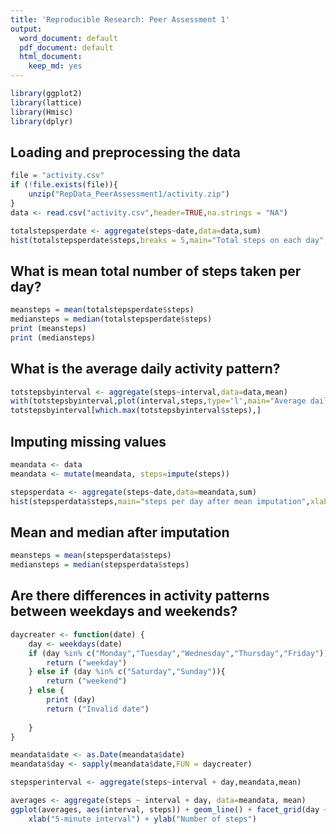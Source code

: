 ```yaml
---
title: 'Reproducible Research: Peer Assessment 1'
output:
  word_document: default
  pdf_document: default
  html_document:
    keep_md: yes
---
```


```r
library(ggplot2)
library(lattice)
library(Hmisc)
library(dplyr)
```

## Loading and preprocessing the data
```r
file = "activity.csv"
if (!file.exists(file)){
    unzip("RepData_PeerAssessment1/activity.zip")
}
data <- read.csv("activity.csv",header=TRUE,na.strings = "NA")

totalstepsperdate <- aggregate(steps~date,data=data,sum)
hist(totalstepsperdate$steps,breaks = 5,main="Total steps on each day",xlab="number of steps",col="red")
```


## What is mean total number of steps taken per day?
```r
meansteps = mean(totalstepsperdate$steps)
mediansteps = median(totalstepsperdate$steps)
print (meansteps)
print (mediansteps)    
```


## What is the average daily activity pattern?
```r
totstepsbyinterval <- aggregate(steps~interval,data=data,mean)
with(totstepsbyinterval,plot(interval,steps,type='l',main="Average daily activity pattern"))
totstepsbyinterval[which.max(totstepsbyinterval$steps),]
```


## Imputing missing values
```r
meandata <- data
meandata <- mutate(meandata, steps=impute(steps))

stepsperdata <- aggregate(steps~date,data=meandata,sum)
hist(stepsperdata$steps,main="steps per day after mean imputation",xlab="Number of steps",col="green",breaks=15)
```

## Mean and median after imputation
```r
meansteps = mean(stepsperdata$steps)
mediansteps = median(stepsperdata$steps)
```

## Are there differences in activity patterns between weekdays and weekends?
```r
daycreater <- function(date) {
    day <- weekdays(date)
    if (day %in% c("Monday","Tuesday","Wednesday","Thursday","Friday")) {
        return ("weekday")
    } else if (day %in% c("Saturday","Sunday")){
        return ("weekend")
    } else {
        print (day)
        return ("Invalid date")
        
    }
}

meandata$date <- as.Date(meandata$date)
meandata$day <- sapply(meandata$date,FUN = daycreater)

stepsperinterval <- aggregate(steps~interval + day,meandata,mean)

averages <- aggregate(steps ~ interval + day, data=meandata, mean)
ggplot(averages, aes(interval, steps)) + geom_line() + facet_grid(day ~ .) +
    xlab("5-minute interval") + ylab("Number of steps")
```

